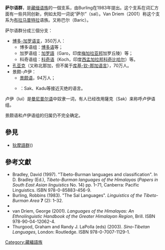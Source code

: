 {{noteTA
|1=zh-hans:支系;zh-hant:支系;
}}
{{Infobox Language family
|name=萨尔语群
|region=[[印度|印度]]、[[缅甸|缅甸]]、[[中国|中国]]边境地区
|familycolor=Sino-Tibetan
|fam1=[[漢藏語系|漢藏語系]]
|fam2=[[藏緬語族|藏緬語族]]
|fam3=[[中部藏緬語族|中部藏緬語族]]
|child1=[[狄摩語群|狄摩語群]]
|child2=[[博多-加罗语支|博多-加罗语支]]
|child3=[[孔亚克语支|孔亚克语支]]
|child5=景颇-卢伊语支 ?
|multitree=jkbo
|linglist=STBC
|iso5=無
|iso6=garc
|sil=17-4059
}}

'''萨尔语群'''，是[[藏缅语族|藏缅语族]]的一個支系，由Burling在1983年提出。这个支系在词汇方面有一些共同创新，例如太阳一词说“萨尔”（sal）。Van Driem（2001）称这个支系为[[布拉马普特拉河|布拉马普特拉]]语族。又称巴尔（Baric）。

萨尔语群分成三個分支：
*[[博多-加罗语支|博多-加罗语支]]，350万人：
**博多语组：[[博多语|博多语]]等；
**加罗语组：[[加罗語|加罗語]]（Garo，印度[[梅加拉亚邦|梅加拉亚邦]]加罗丘陵）等；
**科奇语组：[[科奇语|科奇语]]（Koch，印度[[西孟加拉邦|西孟加拉邦]][[科奇比哈尔|科奇比哈尔]]）等。
*[[孔亚克语支|孔亚克]]（又称北那加，但不属于[[库基-钦-那加语言|库基-钦-那加语言]]），70万人。
*景颇-卢伊：
**[[景颇语|景颇语]]，94万人；
**{{link-en|卢伊语支|Luish languages|薩克}}<!---Asakian--->：Sak、Kadu等接近灭绝的语言。

卢伊（lui）是[[曼尼普尔语|曼尼普尔语]]中奴隶一词，有人已经改用薩克（Sak）来称呼卢伊语组。

景颇语和卢伊语组的归属仍不完全确定。

==參見==
*[[狄摩語群|狄摩語群]]({{tsl|en|Dhimal languages|Dhimal languages}})

==參考文獻==
{{refbegin}}
* Bradley, David (1997). "Tibeto-Burman languages and classification". In D. Bradley (Ed.), ''Tibeto-Burman languages of the Himalayas'' (''Papers in South East Asian linguistics'' No. 14) pp. 1–71, Canberra: Pacific Linguistics. ISBN 978-0-85883-456-9.
* Burling, Robbins (1983). "The Sal Languages". ''Linguistics of the Tibeto-Burman Area'' '''7''' (2): 1–32.
* {{citation  | chapter = The Tibeto-Burman languages of northeast India  | last = Burling | first = Robbins | authorlink = Robbins Burling  | title = Sino-Tibetan Languages | pages = 169–191  | editor1-last = Thurgood | editor1-first = Graham  | editor2-last = LaPolla | editor2-first = Randy J.  | location = London | publisher = Routledge | year = 2003  | isbn = 978-0-7007-1129-1  | postscript = .  }}
* van Driem, George (2001). ''Languages of the Himalayas: An Ethnolinguistic Handbook of the Greater Himalayan Region'', Brill. ISBN 978-90-04-12062-4.
* Thurgood, Graham and Randy J. LaPolla (eds) (2003). ''Sino-Tibetan Languages'', London: Routledge. ISBN 978-0-7007-1129-1.
{{refend}}

[[Category:藏緬語族|Category:藏緬語族]]